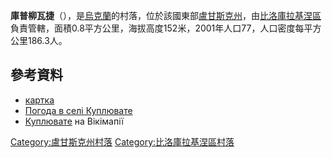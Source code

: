 {{coord|49|43|31|N|38|45|50|E|scale:100000|display=title}}

'''庫普柳瓦捷'''（{{lang-uk|Куплювате}}），是[[烏克蘭|烏克蘭]]的村落，位於該國東部[[盧甘斯克州|盧甘斯克州]]，由[[比洛庫拉基涅區|比洛庫拉基涅區]]負責管轄，面積0.8平方公里，海拔高度152米，2001年人口77，人口密度每平方公里186.3人。

==參考資料==
* [http://w1.c1.rada.gov.ua/pls/z7502/A005?rdat1=01.01.2011&rf7571=17975 картка]{{dead link|date=2018年2月 |bot=InternetArchiveBot |fix-attempted=yes }}
* [http://weather.in.ua/ua/lyganskaja/12781 Погода в селі Куплювате]
* [http://wikimapia.org/27173569/uk/Куплювате Куплювате] {{Wayback|url=http://wikimapia.org/27173569/uk/%D0%9A%D1%83%D0%BF%D0%BB%D1%8E%D0%B2%D0%B0%D1%82%D0%B5 |date=20131013121434 }} на Вікімапії

{{DEFAULTSORT:Куплювате}}
[[Category:盧甘斯克州村落|Category:盧甘斯克州村落]]
[[Category:比洛庫拉基涅區村落|Category:比洛庫拉基涅區村落]]


{{Luhansk-geo-stub}}